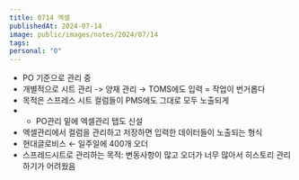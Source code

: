 ```yaml
---
title: 0714 엑셀
publishedAt: 2024-07-14
image: public/images/notes/2024/07/14
tags: 
personal: "0"
---
```


- PO 기준으로 관리 중
- 개별적으로 시트 관리 -> 양재 관리 → TOMS에도 입력 = 작업이 번거롭다
- 목적은 스프레스 시트 컬럼들이 PMS에도 그대로 모두 노출되게
- + PO관리 밑에 엑셀관리 탭도 신설
- 엑셀관리에서 컬럼을 관리하고 저장하면 입력한 데이터들이 노출되는 형식
- 현대글로비스 ← 일주일에 400개 오더
- 스프레드시트로 관리하는 목적: 변동사항이 많고 오더가 너무 많아서 히스토리 관리하기가 어려웠음